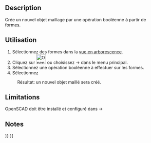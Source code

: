 <languages/>
{{Docnav/fr
|[[OpenSCAD_AddOpenSCADElement/fr|Ajout d'un élément OpenSCAD]]
|[[OpenSCAD_Hull/fr|Enveloppe convexe]]
|[[OpenSCAD_Workbench/fr|Atelier OpenSCAD]]
|IconL=OpenSCAD_AddOpenSCADElement.svg
|IconR=OpenSCAD_Hull.svg
|IconC=Workbench_OpenSCAD.svg
}}

{{GuiCommand/fr
|Name=OpenSCAD MeshBoolean
|Name/fr=OpenSCAD Maillage à partir d'opération booléenne
|MenuLocation=OpenSCAD → Opération booléenne sur le maillage
|Workbenches=[[OpenSCAD_Workbench/fr|OpenSCAD]]
}}

==Description== 

Crée un nouvel objet maillage par une opération booléenne à partir de formes.

==Utilisation== 

# Sélectionnez des formes dans la [[Tree_view/fr|vue en arborescence]].
# Cliquez sur [[Image:OpenSCAD_MeshBoolean.svg|32px]] ou choisissez {{KEY|OpenSCAD}} → {{KEY|[[Image:OpenSCAD_MeshBoolean.svg|32px]] Opération booléenne sur le maillage}} dans le menu principal.
# Sélectionnez une opération booléenne à effectuer sur les formes.
# Sélectionnez {{KEY|Exécuter}}
:Résultat: un nouvel objet maillé sera créé.

==Limitations== 

OpenSCAD doit être installé et configuré dans {{KEY|Edition}} → {{KEY|Préférences}}


==Notes==


{{Docnav/fr
|[[OpenSCAD_AddOpenSCADElement/fr|Ajout d'un élément OpenSCAD]]
|[[OpenSCAD_Hull/fr|Enveloppe convexe]]
|[[OpenSCAD_Workbench/fr|Atelier OpenSCAD]]
|IconL=OpenSCAD_AddOpenSCADElement.svg
|IconR=OpenSCAD_Hull.svg
|IconC=Workbench_OpenSCAD.svg
}}

{{OpenSCAD_Tools_navi{{#translation:}}}}
{{Userdocnavi{{#translation:}}}}
